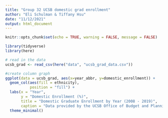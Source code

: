 ```yaml
---
title: "Group 32 UCSB domestic grad enrollment"
author: "Eli Schulman & Tiffany Hsu"
date: "11/12/2021"
output: html_document
---
```


```r
knitr::opts_chunk$set(echo = TRUE, warning = FALSE, message = FALSE)

library(tidyverse)
library(here)
```

```r
# read in the data
ucsb_grad <- read_csv(here("data", "ucsb_grad_data.csv"))

```

```r
#create column graph
ggplot(data = ucsb_grad, aes(x=year_abbr, y=domestic_enrollment)) +
  geom_col(aes(fill = ethnicity), 
           position = "fill") +
  labs(x = "Year",
       y = "Domestic Enrollment (%)",
       title = "Domestic Graduate Enrollment by Year (2008 - 2019)",
       caption = "Data provided by the UCSB Office of Budget and Planning Campus Profiles") +
  theme_minimal()

```








